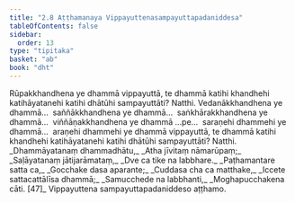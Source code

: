 ```yaml
---
title: "2.8 Aṭṭhamanaya Vippayuttenasampayuttapadaniddesa"
tableOfContents: false
sidebar:
  order: 13
type: "tipitaka"
basket: "ab"
book: "dht"
---
```



<DynamicBreadcrumb />

<Division number="317" book="dht" bookNo="31" page="58">

<Paragraph number="400" book="dht">
Rūpakkhandhena ye dhammā vippayuttā, te dhammā katihi khandhehi katihāyatanehi katihi dhātūhi sampayuttāti? Natthi.
</Paragraph>

</Division>
<Division number="318" book="dht" bookNo="31" page="58">

<Paragraph number="401" book="dht">
Vedanākkhandhena ye dhammā…  saññākkhandhena ye dhammā…  saṅkhārakkhandhena ye dhammā…  viññāṇakkhandhena ye dhammā …pe…  saraṇehi dhammehi ye dhammā…  araṇehi dhammehi ye dhammā vippayuttā, te dhammā katihi khandhehi katihāyatanehi katihi dhātūhi sampayuttāti? Natthi.
</Paragraph>

<Paragraph number="402" type="verses" book="dht">
_Dhammāyatanaṃ dhammadhātu,_  
_Atha jīvitaṃ nāmarūpaṃ;_  
_Saḷāyatanaṃ jātijarāmataṃ,_  
_Dve ca tike na labbhare._  

</Paragraph>

<Paragraph number="403" type="verses" book="dht">
_Paṭhamantare satta ca,_  
_Gocchake dasa aparante;_  
_Cuddasa cha ca matthake,_  
_Iccete sattacattālīsa dhammā;_  
_Samucchede na labbhanti,_  
_Moghapucchakena cāti. [47]_  


</Paragraph>
</Division>

<Paragraph number="404" type="center" book="dht">
Vippayuttena sampayuttapadaniddeso aṭṭhamo.
</Paragraph>